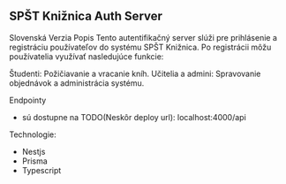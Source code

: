 ## SPŠT Knižnica Auth Server
Slovenská Verzia
Popis
Tento autentifikačný server slúži pre prihlásenie a registráciu používateľov do systému SPŠT Knižnica. Po registrácii môžu používatelia využívať nasledujúce funkcie:

Študenti: Požičiavanie a vracanie kníh.
Učitelia a admini: Spravovanie objednávok a administrácia systému.


Endpointy

 - sú dostupne na TODO(Neskôr deploy url): localhost:4000/api

Technologie: 

- Nestjs
- Prisma
- Typescript